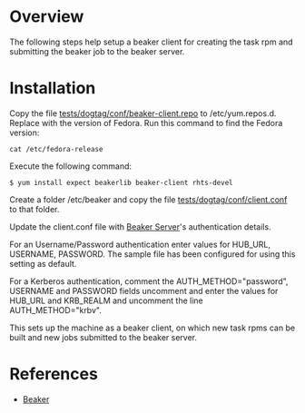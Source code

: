 = Overview =

The following steps help setup a beaker client for creating the task rpm and submitting the beaker job to the beaker server.

= Installation =

Copy the file [https://github.com/dogtagpki/pki/blob/master/tests/dogtag/conf/beaker-client.cfg tests/dogtag/conf/beaker-client.repo] to
/etc/yum.repos.d. Replace <version> with the version of Fedora. Run this command to find the Fedora version:

 cat /etc/fedora-release

Execute the following command:

 $ yum install expect beakerlib beaker-client rhts-devel

Create a folder /etc/beaker and copy the file [https://github.com/dogtagpki/pki/blob/master/tests/dogtag/conf/client.conf tests/dogtag/conf/client.conf] to that folder.

Update the client.conf file with [[Beaker Server]]'s authentication details.

For an Username/Password authentication enter values for HUB_URL, USERNAME, PASSWORD.
The sample file has been configured for using this setting as default.

For a Kerberos authentication, comment the AUTH_METHOD="password",
USERNAME and PASSWORD fields uncomment and enter the values for
HUB_URL and KRB_REALM and uncomment the line AUTH_METHOD="krbv".

This sets up the machine as a beaker client, on which new task rpms can
be built and new jobs submitted to the beaker server.

= References =

* [[Beaker]]